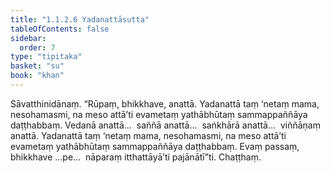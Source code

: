 ```yaml
---
title: "1.1.2.6 Yadanattāsutta"
tableOfContents: false
sidebar:
  order: 7
type: "tipitaka"
basket: "su"
book: "khan"
---
```



<DynamicBreadcrumb />

<Division number="17" book="khan" bookNo="13" page="19">

<Paragraph number="108" book="khan">
Sāvatthinidānaṃ. “Rūpaṃ, bhikkhave, anattā. Yadanattā taṃ ‘netaṃ mama, nesohamasmi, na meso attā’ti evametaṃ yathābhūtaṃ sammappaññāya daṭṭhabbaṃ. Vedanā anattā…  saññā anattā…  saṅkhārā anattā…  viññāṇaṃ anattā. Yadanattā taṃ ‘netaṃ mama, nesohamasmi, na meso attā’ti evametaṃ yathābhūtaṃ sammappaññāya daṭṭhabbaṃ. Evaṃ passaṃ, bhikkhave …pe…  nāparaṃ itthattāyā’ti pajānātī”ti.

</Paragraph>
</Division>

<Paragraph number="109" type="center" book="khan">
Chaṭṭhaṃ.
</Paragraph>